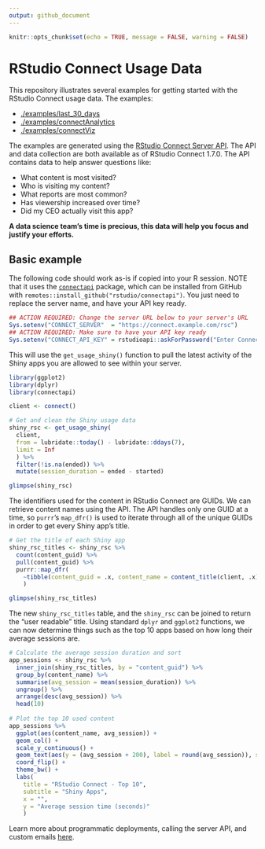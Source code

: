```yaml
---
output: github_document
---
```


```r
knitr::opts_chunk$set(echo = TRUE, message = FALSE, warning = FALSE)
```

# RStudio Connect Usage Data

This repository illustrates several examples for getting started with the
RStudio Connect usage data. The examples:

- [./examples/last_30_days](./examples/last_30_days)
- [./examples/connectAnalytics](./examples/connectAnalytics)
- [./examples/connectViz](./examples/connectViz)

The examples are generated using the [RStudio Connect Server
API](https://docs.rstudio.com/connect/api). The API and data collection are both
available as of RStudio Connect 1.7.0. The API contains data to help answer
questions like:

- What content is most visited?
- Who is visiting my content?
- What reports are most common?
- Has viewership increased over time?
- Did my CEO actually visit this app?

**A data science team's time is precious, this data will help you focus and justify your efforts.**

## Basic example

The following code should work as-is if copied into your R session. NOTE that it
uses the [`connectapi`](https://github.com/rstudio/connectapi) package, which
can be installed from GitHub with
`remotes::install_github("rstudio/connectapi")`. You just need to replace the
server name, and have your API key ready.

```r
## ACTION REQUIRED: Change the server URL below to your server's URL
Sys.setenv("CONNECT_SERVER"  = "https://connect.example.com/rsc") 
## ACTION REQUIRED: Make sure to have your API key ready
Sys.setenv("CONNECT_API_KEY" = rstudioapi::askForPassword("Enter Connect Token:")) 
```

This will use the `get_usage_shiny()` function to pull the latest activity of
the Shiny apps you are allowed to see within your server.

```r
library(ggplot2)
library(dplyr)
library(connectapi)

client <- connect()

# Get and clean the Shiny usage data
shiny_rsc <- get_usage_shiny(
  client,
  from = lubridate::today() - lubridate::ddays(7), 
  limit = Inf
  ) %>%
  filter(!is.na(ended)) %>%
  mutate(session_duration = ended - started)

glimpse(shiny_rsc)
```

The identifiers used for the content in RStudio Connect are GUIDs. We can
retrieve content names using the API. The API handles only one GUID at a time,
so `purrr`'s `map_dfr()` is used to iterate through all of the unique GUIDs in
order to get every Shiny app's title.

```r
# Get the title of each Shiny app
shiny_rsc_titles <- shiny_rsc %>%
  count(content_guid) %>% 
  pull(content_guid) %>%
  purrr::map_dfr(
    ~tibble(content_guid = .x, content_name = content_title(client, .x))
    )

glimpse(shiny_rsc_titles)
```

The new `shiny_rsc_titles` table, and the `shiny_rsc` can be joined to return
the "user readable" title. Using standard `dplyr` and `ggplot2` functions, we
can now determine things such as the top 10 apps based on how long their average
sessions are.

```r
# Calculate the average session duration and sort
app_sessions <- shiny_rsc %>%
  inner_join(shiny_rsc_titles, by = "content_guid") %>%
  group_by(content_name) %>%
  summarise(avg_session = mean(session_duration)) %>%
  ungroup() %>%
  arrange(desc(avg_session)) %>%
  head(10)
  
# Plot the top 10 used content
app_sessions %>%
  ggplot(aes(content_name, avg_session)) +
  geom_col() +
  scale_y_continuous() +
  geom_text(aes(y = (avg_session + 200), label = round(avg_session)), size = 3) +
  coord_flip() +
  theme_bw() +
  labs(
    title = "RStudio Connect - Top 10", 
    subtitle = "Shiny Apps", 
    x = "", 
    y = "Average session time (seconds)"
    )
```

Learn more about programmatic deployments, calling the server API, and custom emails [here](https://docs.rstudio.com/user).
